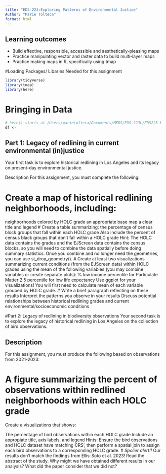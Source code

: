 ```yaml
---
title: "EDS-223:Exploring Patterns of Environmental Justice"
Author: "Marie Tolteca"
format: html
---
```

## Learning outcomes
- Build effective, responsible, accessible and aesthetically-pleasing maps
- Practice manipulating vector and raster data to build multi-layer maps
- Practice making maps in R, specifically using tmap

#Loading Packages/ Libaries Needed for this assignment
```r
library(tidyverse)
library(tmap)
library(here)
```
# Bringing in Data
```r
# here() starts at /Users/marietolteca/Documents/MEDS/EDS-223L/EDS223-HW
df <- 
```


## Part 1: Legacy of redlining in current environmental (in)justice
Your first task is to explore historical redlining in Los Angeles and its legacy on present-day environmental justice.

Description
For this assignment, you must complete the following:

#  Create a map of historical redlining neighborhoods, including:
neighborhoods colored by HOLC grade
an appropriate base map
a clear title and legend
# Create a table summarizing:
the percentage of census block groups that fall within each HOLC grade
Also include the percent of census black groups that don’t fall within a HOLC grade
Hint: The HOLC data contains the grades and the EJScreen data contains the census blocks, so you will need to combine the data spatially before doing summary statistics. Once you combine and no longer need the geometries, you can use st_drop_geometry().
# Create at least two visualizations summarizing current conditions (from the EJScreen data) within HOLC grades using the mean of the following variables (you may combine variables or create separate plots):
% low income
percentile for Particulate Matter 2.5
percentile for low life expectancy
Use ggplot for your visualizations! You will first need to calculate mean of each variable grouped by HOLC grade.
# Write a brief paragraph reflecting on these results
Interpret the patterns you observe in your results
Discuss potential relationships between historical redlining grades and current environmental/socioeconomic conditions


#Part 2: Legacy of redlining in biodiversity observations
Your second task is to explore the legacy of historical redlining in Los Angeles on the collection of bird observations.

## Description
For this assignment, you must produce the following based on observations from 2021-2023:

# A figure summarizing the percent of observations within redlined neighborhoods within each HOLC grade

Create a visualizations that shows:

The percentage of bird observations within each HOLC grade
Include an appropiate title, axis labels, and legend
Hints: Ensure the bird observations and HOLC dataset have matching CRS’, then perform a spatial join to assign each bird observations to a corresponding HOLC grade.
# *Spolier alert!!* Our results don’t match the findings from Ellis-Soto et al. 2023! Read the abstract of the study. Why might we have obtained different results in our analysis? What did the paper consider that we did not?